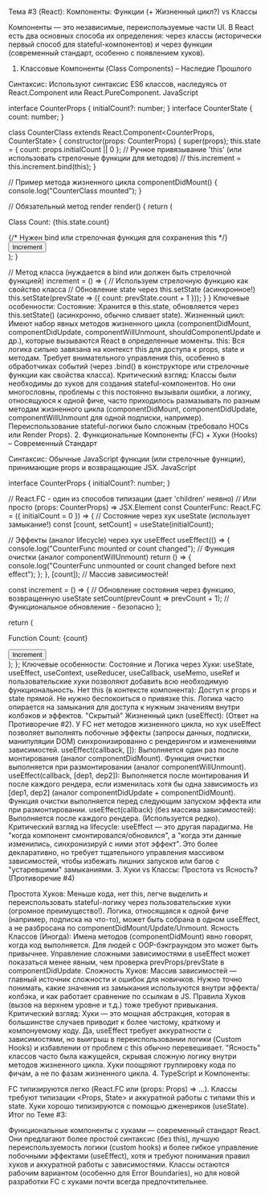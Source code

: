 Тема #3 (React): Компоненты: Функции (+ Жизненный цикл?) vs Классы

Компоненты — это независимые, переиспользуемые части UI. В React есть два основных способа их определения: через классы (исторически первый способ для stateful-компонентов) и через функции (современный стандарт, особенно с появлением хуков).

1. Классовые Компоненты (Class Components) – Наследие Прошлого

Синтаксис: Используют синтаксис ES6 классов, наследуясь от React.Component или React.PureComponent.
JavaScript


interface CounterProps { initialCount?: number; }
interface CounterState { count: number; }

class CounterClass extends React.Component<CounterProps, CounterState> {
  constructor(props: CounterProps) {
    super(props);
    this.state = { count: props.initialCount || 0 };
    // Ручное привязывание 'this' (или использовать стрелочные функции для методов)
    // this.increment = this.increment.bind(this);
  }

  // Пример метода жизненного цикла
  componentDidMount() {
    console.log("CounterClass mounted");
  }

  // Обязательный метод render
  render() {
    return (
      <div>
        <p>Class Count: {this.state.count}</p>
        {/* Нужен bind или стрелочная функция для сохранения this */}
        <button onClick={this.increment}>Increment</button>
      </div>
    );
  }

  // Метод класса (нуждается в bind или должен быть стрелочной функцией)
  increment = () => { // Используем стрелочную функцию как свойство класса
    // Обновление state через this.setState (асинхронное!)
    this.setState(prevState => ({ count: prevState.count + 1 }));
  }
}
Ключевые особенности:
Состояние: Хранится в this.state, обновляется через this.setState() (асинхронно, обычно сливает state).
Жизненный цикл: Имеют набор явных методов жизненного цикла (componentDidMount, componentDidUpdate, componentWillUnmount, shouldComponentUpdate и др.), которые вызываются React в определенные моменты.
this: Вся логика сильно завязана на контекст this для доступа к props, state и методам. Требует внимательного управления this, особенно в обработчиках событий (через .bind() в конструкторе или стрелочные функции как свойства класса).
Критический взгляд: Классы были необходимы до хуков для создания stateful-компонентов. Но они многословны, проблемы с this постоянно вызывали ошибки, а логику, относящуюся к одной фиче, часто приходилось размазывать по разным методам жизненного цикла (componentDidMount, componentDidUpdate, componentWillUnmount для одной подписки, например). Переиспользование stateful-логики было сложным (требовало HOCs или Render Props).
2. Функциональные Компоненты (FC) + Хуки (Hooks) – Современный Стандарт

Синтаксис: Обычные JavaScript функции (или стрелочные функции), принимающие props и возвращающие JSX.
JavaScript


interface CounterProps { initialCount?: number; }

// React.FC<Props> - один из способов типизации (дает 'children' неявно)
// Или просто (props: CounterProps) => JSX.Element
const CounterFunc: React.FC<CounterProps> = ({ initialCount = 0 }) => {
  // Состояние через хук useState (использует замыкание!)
  const [count, setCount] = useState<number>(initialCount);

  // Эффекты (аналог lifecycle) через хук useEffect
  useEffect(() => {
    console.log("CounterFunc mounted or count changed");
    // Функция очистки (аналог componentWillUnmount)
    return () => {
      console.log("CounterFunc unmounted or count changed before next effect");
    };
  }, [count]); // Массив зависимостей!

  const increment = () => {
    // Обновление состояния через функцию, возвращенную useState
    setCount(prevCount => prevCount + 1); // Функциональное обновление - безопасно
  };

  return (
    <div>
      <p>Function Count: {count}</p>
      <button onClick={increment}>Increment</button>
    </div>
  );
};
Ключевые особенности:
Состояние и Логика через Хуки: useState, useEffect, useContext, useReducer, useCallback, useMemo, useRef и пользовательские хуки позволяют добавить всю необходимую функциональность.
Нет this (в контексте компонента): Доступ к props и state прямой. Не нужно беспокоиться о привязке this. Логика часто опирается на замыкания для доступа к нужным значениям внутри колбэков и эффектов.
"Скрытый" Жизненный цикл (useEffect): (Ответ на Противоречие #2). У FC нет методов жизненного цикла, но хук useEffect позволяет выполнять побочные эффекты (запросы данных, подписки, манипуляции DOM) синхронизированно с рендерингом и изменениями зависимостей.
useEffect(callback, []): Выполняется один раз после монтирования (аналог componentDidMount). Функция очистки выполняется при размонтировании (аналог componentWillUnmount).
useEffect(callback, [dep1, dep2]): Выполняется после монтирования И после каждого рендера, если изменилась хотя бы одна зависимость из [dep1, dep2] (аналог componentDidUpdate + componentDidMount). Функция очистки выполняется перед следующим запуском эффекта или при размонтировании.
useEffect(callback) (без массива зависимостей): Выполняется после каждого рендера. (Используется редко). Критический взгляд на lifecycle: useEffect — это другая парадигма. Не "когда компонент смонтировался/обновился", а "когда эти данные изменились, синхронизируй с ними этот эффект". Это более декларативно, но требует тщательного управления массивом зависимостей, чтобы избежать лишних запусков или багов с "устаревшими" замыканиями.
3. Хуки vs Классы: Простота vs Ясность? (Противоречие #4)

Простота Хуков: Меньше кода, нет this, легче выделить и переиспользовать stateful-логику через пользовательские хуки (огромное преимущество!). Логика, относящаяся к одной фиче (например, подписка на что-то), может быть собрана в одном useEffect, а не разбросана по componentDidMount/Update/Unmount.
Ясность Классов (Иногда): Имена методов (componentDidMount) явно говорят, когда код выполняется. Для людей с OOP-бэкграундом это может быть привычнее. Управление сложными зависимостями в useEffect может показаться менее явным, чем проверка prevProps/prevState в componentDidUpdate.
Сложность Хуков: Массив зависимостей — главный источник сложности и ошибок для новичков. Нужно точно понимать, какие значения из замыкания используются внутри эффекта/колбэка, и как работает сравнение по ссылкам в JS. Правила Хуков (вызов на верхнем уровне и т.д.) тоже требуют привыкания.
Критический взгляд: Хуки — это мощная абстракция, которая в большинстве случаев приводит к более чистому, краткому и компонуемому коду. Да, useEffect требует аккуратности с зависимостями, но выигрыш в переиспользовании логики (Custom Hooks) и избавлении от проблем с this обычно перевешивает. "Ясность" классов часто была кажущейся, скрывая сложную логику внутри методов жизненного цикла. Хуки поощряют группировку кода по фичам, а не по фазам жизненного цикла.
4. TypeScript и Компоненты:

FC типизируются легко (React.FC<Props> или (props: Props) => ...).
Классы требуют типизации <Props, State> и аккуратной работы с типами this и state.
Хуки хорошо типизируются с помощью дженериков (useState<Type>).
Итог по Теме #3:

Функциональные компоненты с хуками — современный стандарт React. Они предлагают более простой синтаксис (без this), лучшую переиспользуемость логики (custom hooks) и более гибкое управление побочными эффектами (useEffect), хотя и требуют понимания правил хуков и аккуратной работы с зависимостями. Классы остаются рабочим вариантом (особенно для Error Boundaries), но для новой разработки FC с хуками почти всегда предпочтительнее.
